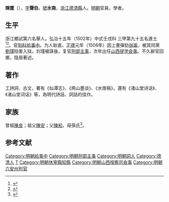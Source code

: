 {{Otheruses|陳霆|other=其他同名人物}}
{{明清人物信息框
| 姓名 = 陳霆
| 原名 =
| 圖片名稱= 
| 圖片大小 =
| 圖片說明 = 
| 最高職務 = 山西按察司提學僉事
| 國家 = 大明 
| 爵位 =
| 籍貫 = 浙江湖州府德清縣
| 族裔 = 
| 字號 = 字聲伯，號水南
| 諡號 =
| 出生日期 = 生年不詳
| 出生地點 = 
| 逝世日期 = 嘉靖二十九年（1550年）
| 逝世地點 =
| 墓葬 =
| 配偶 = 
| 親屬 = 
| 出身 =
* 弘治十五年壬戌科同進士出身
| 經歷 =
| 著作 =  
}}
'''陳霆'''（{{bd|约1477年||1550年|catIdx=Chen陳}}），[[表字|字]]'''聲伯'''，[[號|號]]'''水南'''，[[浙江|浙江]][[德清縣|德清縣]]人。[[明朝|明朝]]官員，學者。

== 生平 ==
浙江鄉試第六名舉人。弘治十五年（1502年）中式壬戌科<!---會試第一百二十名--->三甲第九十五名進士<ref>{{Cite book|title=《皇明贡举考》卷五|last=（明）[[张朝瑞|张朝瑞]]|first=|publisher=《续修四库全书》史部第828册|year=|isbn=|location=|pages=}}</ref><ref>{{Cite book|title=贡举志五种 上|last=鲁小俊，江俊伟著|first=|publisher=武汉：武汉大学出版社|year=2009|isbn=978-7-307-07043-1|location=|pages=}}</ref>。官[[刑科|刑科]][[给事中|给事中]]。为人耿直。[[正德_(明朝)|正德]]元年（1506年）因上書彈劾[[张瑜|张瑜]]，被其同黨[[劉瑾|劉瑾]]陷害入狱。刘瑾被誅後，复官[[刑部|刑部]][[主事|主事]]，次年出任[[山西|山西]][[提学|提学]][[僉事|僉事]]。不久辭官回鄉，隐居著述。

==著作==
工詩詞、古文，著有《仙潭志》、《两山墨谈》、《水南稿》，還有《渚山堂诗话》、《渚山堂词话》等，為明代詩話、詞話的佳作。

== 家族 ==
曾祖[[陳良|陳良]]；祖父[[陳安|陳安]]；父[[陳和|陳和]]，母孫氏<ref>{{Cite book|title=天一阁藏明代科举录选刊 登科录 点校本|last=龚延明主编|first=|publisher=宁波出版社|year=2016|isbn=978-7-5526-2320-8|location=宁波|pages=|quote=《天一閣藏明代科舉錄選刊.登科錄》之《弘治十五年進士登科錄》}}</ref>。

==参考文献==
{{reflist}}

{{start box}}
{{s-off}}
{{s-before|[[王鍇_(弘治進士)|王鍇]]}}
{{s-title|明朝休寧縣知縣|1509年－1511年}}
{{s-after|[[唐勳_(正德進士)|唐勳]]}}
{{end box}}

{{弘治十五年壬戌科殿試金榜}}
{{規範控制}}
{{DEFAULTSORT:Chen陳}}
[[Category:明朝給事中|Category:明朝給事中]]
[[Category:明朝刑部主事|Category:明朝刑部主事]]
[[Category:明朝詞人|Category:明朝詞人]]
[[Category:德清人|Category:德清人]]
[[Category:陳姓|T]]
[[Category:明朝休寧縣知縣|Category:明朝休寧縣知縣]]
[[Category:明朝山西按察司僉事|Category:明朝山西按察司僉事]]
[[Category:明朝六安州判官|Category:明朝六安州判官]]